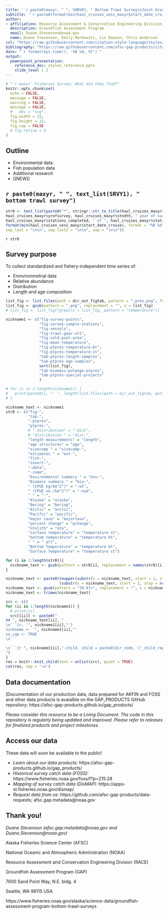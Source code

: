 ```yaml
---
title: '`r paste0(maxyr, " ", SURVEY, " Bottom Trawl Survey\nJoint Groundfish Plan Team Meeting") `'
subtitle: '`r paste0(format(min(haul_cruises_vess_maxyr$start_date_cruise), format = "%B %d"), " to ", format(max(haul_cruises_vess_maxyr$end_date_cruise), format = "%B %d, %Y") )  `'
author: 
- affiliation: Resource Assessment & Conservation Engineering Division
  description: Groundfish Assessment Program
  email: Duane.Stevenson@noaa.gov
  name: Duane Stevenson, Emily Markowitz, Liz Dawson, Chris Anderson
csl: "https://raw.githubusercontent.com/citation-style-language/styles/master/apa-no-ampersand.csl"
bibliography: "https://raw.githubusercontent.com/afsc-gap-products/citations/main/cite/bibliography.bib"
date: "`r format(Sys.time(), '%B %d, %Y')`"
output: 
  powerpoint_presentation:
    reference_doc: styles_reference.pptx
    slide_level : 2
---
```


```r
# "`r maxyr` Fisheries Survey: What did they find?"
knitr::opts_chunk$set(
  echo = FALSE,
  message = FALSE,
  warning = FALSE,
  message = FALSE,
  #   dev = "svg",
  fig.width = 12,
  fig.height = 12, 
  fig.cap = FALSE
  # fig.retina = 3
)
```

## Outline

 - Environmental data
 - Fish population data
 - Additional research
 - [[NEW]]

## `r paste0(maxyr, " ", text_list(SRVY1), " bottom trawl survey")`
 
```r
str0 <- text_list(paste0("*", stringr::str_to_title(haul_cruises_maxyr$SRVY_long), " bottom trawl survey (", haul_cruises_maxyr$SRVY, "):* \n\n - ", 
haul_cruises_maxyr$yrofsurvey, haul_cruises_maxyr$stndth, " year of survey\n\n - ", 
haul_cruises_maxyr$stations_completed, " of ", haul_cruises_maxyr$stations_avail, " were completed\n - ", 
format(min(haul_cruises_vess_maxyr$start_date_cruise), format = "%B %d"), " to ", format(max(haul_cruises_vess_maxyr$end_date_cruise), format = "%B %d, %Y"), 
sep_last = "\n\n", sep_last2 = "\n\n", sep = "\n\n"))
```
 
`r str0`
 
## Survey purpose

To collect standardized and fishery-independent time series of:

 - Enmvironmetnal data
 - Relative abundance
 - Distribution
 - Length and age composition
 

```r
list_fig <- list.files(path = dir_out_figtab, pattern = "-pres.png", full.names = FALSE, recursive = FALSE)
list_fig <- gsub(pattern = ".png", replacement = "", x = list_fig)
# list_fig <- list_fig[!grepl(x = list_fig, pattern = "temperature")]

nickname1 <- c("fig-survey-points", 
               "fig-survey-sample-stations", 
               "fig-vessels",
               "fig-trawl-gear-alt",
               "fig-cold-pool-area",
               "fig-mean-temperature",
               "fig-ptpres-temperature-bt",
               "fig-ptpres-temperature-st",
               "tab-ptpres-length-samples",
               "tab-ptpres-age-samples",
               sort(list_fig),
               "tab-biomass-pchange-ptpres",
               "tab-ptpres-special-projects"
               )

# for (i in 1:length(nickname1)) {
#   print(paste0(i, ": ", length(list.files(path = dir_out_figtab, pattern = nickname1))>0))
# }

nickname_text <- nickname1
str0 <- c("fig-", 
          "tab-", 
          "-ptpres", 
          "ptpres-", 
          # " distribution" = "-dist", 
          # "distribution " = "dist-", 
          "length measurements" = "length", 
          "age structures" = "age",
          "sizecomp " = "sizecomp-", 
          "estimates " = "est-", 
          "fish-", 
          "invert-",
          "-data", 
          "-comm", 
          "Environmental summary " = "env-", 
          "Biomass summary " = "bio-", 
          " (CPUE kg/km^2^)" = "-wt", 
          " (CPUE no./km^2^)" = "-num",
          " " = "-", 
          "Alaska" = "alaska", 
          "Bering" = "bering", 
          "Arctic" = "arctic", 
          "Pacific" = "pacific", 
          "major taxa" = "majortaxa", 
          "percent change" = "pchange", 
          "otolith" = "oto", 
          "surface temperature" = "temperature st", 
          "bottom temperature" = "temperature bt", 
          " " = " alt", 
          "Bottom Temperature" = "temperature bt", 
          "Surface Temperature" = "temperature st")

for (i in 1:length(str0)){
  nickname_text <- gsub(pattern = str0[i], replacement = names(str0)[i], x = nickname_text)
}

nickname_text <- paste0(toupper(substr(x = nickname_text, start = 1, stop = 1)), 
                        (substr(x = nickname_text, start = 2, stop = nchar(nickname_text))) )
nickname_text <- gsub(pattern = "[0-9]+", replacement = "", x = nickname_text)
nickname_text <- trimws(nickname_text)

src <- c()
for (ii in 1:length(nickname1)) {
  # print(ii)
  src[[ii]] <- paste0("
## ", nickname_text[ii], "
\n```{r, '", nickname1[ii],"'} 
nickname <- '", nickname1[ii],"'
no_cap <- TRUE
\n```

\n```{r ", nickname1[ii],"-child, child = paste0(dir_code, \"_child_report_figtab.Rmd\")}\n```
")
}
res = knitr::knit_child(text = unlist(src), quiet = TRUE)
cat(res, sep = '\n')
```

## Data documentation

[Documentation of our production data, data prepared for AKFIN and FOSS and other data products is avaialble on the GAP_PRODUCTS GitHub repository: https://afsc-gap-products.github.io/gap_products/

*Please consider this resource to be a Living Document. The code in this repository is regularly being updated and improved. Please refer to releases for finalized products and project milestones.*

## Access our data

These data will soon be available to the public!

 - *Learn about our data products:* https://afsc-gap-products.github.io/gap_products/
 - *Historical survey catch data (FOSS):* https://www.fisheries.noaa.gov/foss/f?p=215:28
 - *Mapping of survey catch data (DisMAP):* https://apps-st.fisheries.noaa.gov/dismap/
 - *Request data from us:* https://github.com/afsc-gap-products/data-requests; afsc.gap.metadata@noaa.gov

## Thank you!

*Duane Stevenson (afsc.gap.metadata@noaa.gov and Duane.Stevenson@noaa.gov)*

Alaska Fisheries Science Center (AFSC)

National Oceanic and Atmospheric Administration (NOAA)

Resource Assessment and Conservation Engineering Division (RACE)

Groundfish Assessment Program (GAP)

7600 Sand Point Way, N.E. bldg. 4

Seattle, WA 98115 USA

https://www.fisheries.noaa.gov/alaska/science-data/groundfish-assessment-program-bottom-trawl-surveys

